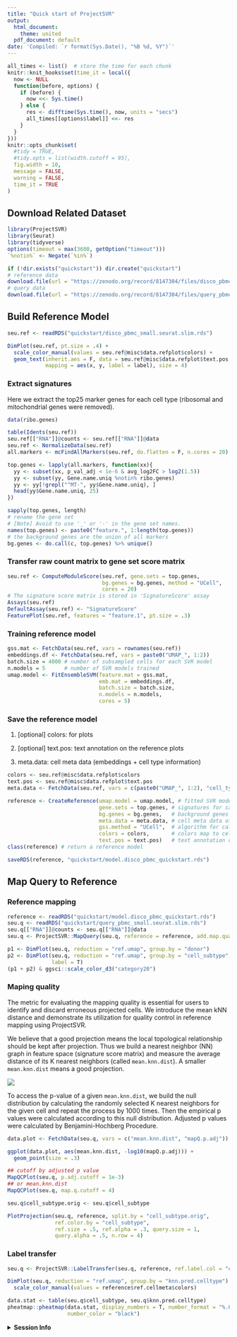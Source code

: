 ```yaml
---
title: "Quick start of ProjectSVR"
output:
  html_document:
    theme: united
  pdf_document: default
date: 'Compiled: `r format(Sys.Date(), "%B %d, %Y")`'
---
```


```r
all_times <- list()  # store the time for each chunk
knitr::knit_hooks$set(time_it = local({
  now <- NULL
  function(before, options) {
    if (before) {
      now <<- Sys.time()
    } else {
      res <- difftime(Sys.time(), now, units = "secs")
      all_times[[options$label]] <<- res
    }
  }
}))
knitr::opts_chunk$set(
  #tidy = TRUE,
  #tidy.opts = list(width.cutoff = 95),
  fig.width = 10,
  message = FALSE,
  warning = FALSE,
  time_it = TRUE
)
```

## Download Related Dataset

```r
library(ProjectSVR)
library(Seurat)
library(tidyverse)
options(timeout = max(3600, getOption("timeout")))
`%notin%` <- Negate(`%in%`)
```

```r
if (!dir.exists("quickstart")) dir.create("quickstart")
# reference data
download.file(url = "https://zenodo.org/record/8147304/files/disco_pbmc_small.seurat.slim.rds", destfile = "quickstart/disco_pbmc_small.seurat.slim.rds")
# query data
download.file(url = "https://zenodo.org/record/8147304/files/query_pbmc_small.seurat.slim.rds", destfile = "quickstart/query_pbmc_small.seurat.slim.rds")
```


## Build Reference Model

```r
seu.ref <- readRDS("quickstart/disco_pbmc_small.seurat.slim.rds")

DimPlot(seu.ref, pt.size = .4) +
  scale_color_manual(values = seu.ref@misc$data.refplot$colors) +
  geom_text(inherit.aes = F, data = seu.ref@misc$data.refplot$text.pos,
            mapping = aes(x, y, label = label), size = 4)
```

### Extract signatures

Here we extract the top25 marker genes for each cell type (ribosomal and mitochondrial genes were removed).

```r
data(ribo.genes)

table(Idents(seu.ref))
seu.ref[["RNA"]]@counts <- seu.ref[["RNA"]]@data
seu.ref <- NormalizeData(seu.ref)
all.markers <- mcFindAllMarkers(seu.ref, do.flatten = F, n.cores = 20)

top.genes <- lapply(all.markers, function(xx){
  yy <- subset(xx, p_val_adj < 1e-6 & avg_log2FC > log2(1.5))
  yy <- subset(yy, Gene.name.uniq %notin% ribo.genes)
  yy <- yy[!grepl("^MT-", yy$Gene.name.uniq), ]
  head(yy$Gene.name.uniq, 25)
})

sapply(top.genes, length)
# rename the gene set
# [Note] Avoid to use '_' or '-' in the gene set names.
names(top.genes) <- paste0("feature.", 1:length(top.genes))
# the background genes are the union of all markers
bg.genes <- do.call(c, top.genes) %>% unique()
```

### Transfer raw count matrix to gene set score matrix

```r
seu.ref <- ComputeModuleScore(seu.ref, gene.sets = top.genes, 
                              bg.genes = bg.genes, method = "UCell", 
                              cores = 20)
# The signature score matrix is stored in 'SignatureScore' assay
Assays(seu.ref)
DefaultAssay(seu.ref) <- "SignatureScore"
FeaturePlot(seu.ref, features = "feature.1", pt.size = .3)
```

### Training reference model

```r
gss.mat <- FetchData(seu.ref, vars = rownames(seu.ref))
embeddings.df <- FetchData(seu.ref, vars = paste0("UMAP_", 1:2))
batch.size = 4000 # number of subsampled cells for each SVR model 
n.models = 5      # number of SVR models trained
umap.model <- FitEnsembleSVM(feature.mat = gss.mat,
                             emb.mat = embeddings.df,
                             batch.size = batch.size,
                             n.models = n.models,
                             cores = 5)
```

### Save the reference model

1. [optional] colors: for plots

2. [optional] text.pos: text annotation on the reference plots

3. meta.data: cell meta data (embeddings + cell type information)

```r
colors <- seu.ref@misc$data.refplot$colors
text.pos <- seu.ref@misc$data.refplot$text.pos
meta.data <- FetchData(seu.ref, vars = c(paste0("UMAP_", 1:2), "cell_type", "cell_subtype"))

reference <- CreateReference(umap.model = umap.model, # fitted SVR model
                             gene.sets = top.genes, # signatures for calculating gene set score
                             bg.genes = bg.genes,   # background genes for calculating gene set score
                             meta.data = meta.data, # cell meta data of reference atlas
                             gss.method = "UCell",  # algorithm for calculation of gene set score
                             colors = colors,       # colors map to cell type
                             text.pos = text.pos)   # text annotation on projection plot
class(reference) # return a reference model

saveRDS(reference, "quickstart/model.disco_pbmc_quickstart.rds")
```

## Map Query to Reference

### Reference mapping

```r
reference <- readRDS("quickstart/model.disco_pbmc_quickstart.rds")
seu.q <- readRDS("quickstart/query_pbmc_small.seurat.slim.rds")
seu.q[["RNA"]]@counts <- seu.q[["RNA"]]@data
seu.q <- ProjectSVR::MapQuery(seu.q, reference = reference, add.map.qual = T, ncores = 5)

p1 <- DimPlot(seu.q, reduction = "ref.umap", group.by = "donor")
p2 <- DimPlot(seu.q, reduction = "ref.umap", group.by = "cell_subtype", 
              label = T)
(p1 + p2) & ggsci::scale_color_d3("category20")
```

### Maping quality

The metric for evaluating the mapping quality is essential for users to identify and discard erroneous projected cells. We introduce the mean kNN distance and demonstrate its utilization for quality control in reference mapping using ProjectSVR.

We believe that a good projection means the local topological relationship should be kept after projection. Thus we build a nearest neighbor (NN) graph in feature space (signature score matrix) and measure the average distance of its K nearest neighbors (called `mean.knn.dist`). A smaller `mean.knn.dist` means a good projection.

![](../reference/figures/mean-knn-dist.png)

To access the p-value of a given `mean.knn.dist`, we build the null distribution by calculating the randomly selected K nearest neighbors for the given cell and repeat the process by 1000 times. Then the empirical p values were calculated according to this null distribution. Adjusted p values were calculated by Benjamini-Hochberg Procedure.

```r
data.plot <- FetchData(seu.q, vars = c("mean.knn.dist", "mapQ.p.adj"))

ggplot(data.plot, aes(mean.knn.dist, -log10(mapQ.p.adj))) +
  geom_point(size = .3)
```

```r
## cutoff by adjusted p value
MapQCPlot(seu.q, p.adj.cutoff = 1e-3)
## or mean.knn.dist
MapQCPlot(seu.q, map.q.cutoff = 4)
```

```r
seu.q$cell_subtype.orig <- seu.q$cell_subtype

PlotProjection(seu.q, reference, split.by = "cell_subtype.orig", 
               ref.color.by = "cell_subtype",
               ref.size = .5, ref.alpha = .3, query.size = 1, 
               query.alpha = .5, n.row = 4)
```

### Label transfer

```r
seu.q <- ProjectSVR::LabelTransfer(seu.q, reference, ref.label.col = "cell_subtype")

DimPlot(seu.q, reduction = "ref.umap", group.by = "knn.pred.celltype") + 
  scale_color_manual(values = reference$ref.cellmeta$colors)
```

```r
data.stat <- table(seu.q$cell_subtype, seu.q$knn.pred.celltype)
pheatmap::pheatmap(data.stat, display_numbers = T, number_format = "%.0f", 
                   number_color = "black")
```


<details>
<summary>**Session Info**</summary>
```r
sessionInfo()
```
</details>


